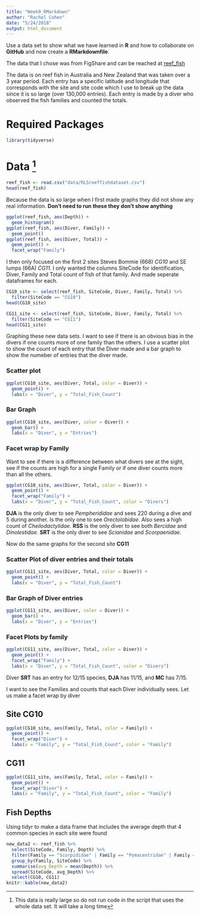 ```yaml
---
title: "Week9_RMarkdown"
author: "Rachel Cohen"
date: "5/24/2018"
output: html_document
---
```


Use a data set to show what we have learned in **R** and how to collaborate on **GitHub** and now create a **RMarkdownfile**.

The data that I chose was from FigShare and can be reached at [reef_fish](https://figshare.com/articles/RLS_reef_fish_dataset.csv/934320) 

The data is on reef fish in Australia and New Zealand that was taken over a 3 year period. Each entry has a specific latitude and longitude that corresponds with the site and site code which I use to break up the data since it is so large (over 130,000 entries). Each entry is made by a diver who observed the fish families and counted the totals.

# Required Packages

```r
library(tidyverse)
```

# Data [^1]
```r
reef_fish <- read.csv("data/RLSreeffishdataset.csv")
head(reef_fish)
```

Because the data is so large when I first made graphs they did not show any real information. 
**Don't need to run these they don't show anything**
```r
ggplot(reef_fish, aes(Depth)) +
  geom_histogram()
ggplot(reef_fish, aes(Diver, Family)) +
  geom_point()
ggplot(reef_fish, aes(Diver, Total)) +
  geom_point() +
  facet_wrap("Family")
```


I then only focused on the first 2 sites Steves Bommie (668) *CG10* and SE lumps (66A) *CG11*. I only wanted the columns SiteCode for identification, Diver, Family and Total count of fish of that family. And made seperate dataframes for each.

```r
CG10_site <- select(reef_fish, SiteCode, Diver, Family, Total) %>% 
  filter(SiteCode == "CG10")
head(CG10_site)

CG11_site <- select(reef_fish, SiteCode, Diver, Family, Total) %>% 
  filter(SiteCode == "CG11")
head(CG11_site)
```

Graphing these new data sets. I want to see if there is an obvious bias in the divers if one counts more of one family than the others. I use a scatter plot to show the count of each entry that the Diver made and a bar graph to show the numeber of entries that the diver made.

### Scatter plot
```r
ggplot(CG10_site, aes(Diver, Total, color = Diver)) + 
  geom_point() +
  labs(x = "Diver", y = "Total_Fish_Count")
```

### Bar Graph
```r
ggplot(CG10_site, aes(Diver, color = Diver)) + 
  geom_bar() +
  labs(x = "Diver", y = "Entries")
```

### Facet wrap by Family
Want to see if there is a difference between what divers see at the sight, see if the counts are high for a single Family or if one diver counts more than all the others.

```r
ggplot(CG10_site, aes(Diver, Total, color = Diver)) + 
  geom_point() +
  facet_wrap("Family") +
  labs(x = "Diver", y = "Total_Fish_Count", color = "Divers")
```
**DJA** is the only diver to see *Pempherididae* and sees 220 during a dive and 5 during another. Is the only one to see *Orectolobidae*. Also sees a high count of *Cheilodactylidae*. **RSS** is the only diver to see both *Bercidae* and *Dinolestidae*. **SRT** is the only diver to see *Scianidae* and *Scorpaenidae*.

Now do the same graphs for the second site **CG11**

### Scatter Plot of diver entries and their totals
```r
ggplot(CG11_site, aes(Diver, Total, color = Diver)) + 
  geom_point() +
  labs(x = "Diver", y = "Total_Fish_Count")
```

### Bar Graph of Diver entries
```r
ggplot(CG11_site, aes(Diver, color = Diver)) + 
  geom_bar() +
  labs(x = "Diver", y = "Entries")
```

### Facet Plots by family
```r
ggplot(CG11_site, aes(Diver, Total, color = Diver)) + 
  geom_point() +
  facet_wrap("Family") +
  labs(x = "Diver", y = "Total_Fish_Count", color = "Divers")
```

Diver **SRT** has an entry for 12/15 species, **DJA** has 11/15, and **MC** has 7/15.

I want to see the Families and counts that each Diver individually sees. Let us make a facet wrap by diver 


## Site CG10
```r
ggplot(CG10_site, aes(Family, Total, color = Family)) + 
  geom_point() +
  facet_wrap("Diver") +
  labs(x = "Family", y = "Total_Fish_Count", color = "Family")
```


## CG11
```r
ggplot(CG11_site, aes(Family, Total, color = Family)) + 
  geom_point() +
  facet_wrap("Diver") +
  labs(x = "Family", y = "Total_Fish_Count", color = "Family")
```

## Fish Depths
Using tidyr to make a data frame that includes the average depth that 4 common species in each site were found
```r
new_data2 <- reef_fish %>%
  select(SiteCode, Family, Depth) %>%
  filter(Family == "Scorpididae" | Family == "Pomacentridae" | Family == "Plesiopidae" | Family == "Enoplosidae") %>% 
  group_by(Family, SiteCode) %>%
  summarise(avg_Depth = mean(Depth)) %>%
  spread(SiteCode, avg_Depth) %>% 
  select(CG10, CG11)
knitr::kable(new_data2)
```




[^1]: This data is really large so do not run code in the script that uses the whole data set. It will take a long time